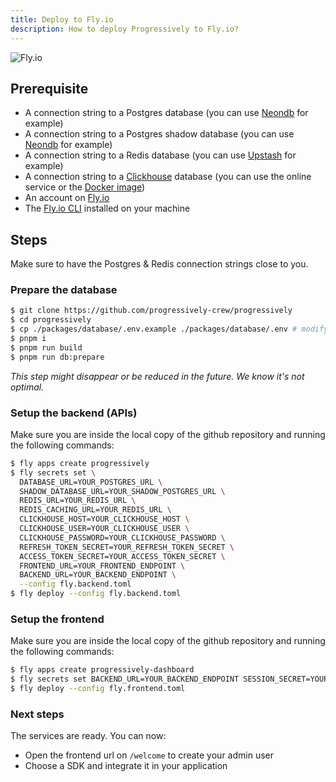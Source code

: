 ```yaml
---
title: Deploy to Fly.io
description: How to deploy Progressively to Fly.io?
---
```


![Fly.io](/flyio.png)

## Prerequisite

- A connection string to a Postgres database (you can use [Neondb](https://neon.tech/) for example)
- A connection string to a Postgres shadow database (you can use [Neondb](https://neon.tech/) for example)
- A connection string to a Redis database (you can use [Upstash](https://upstash.com/) for example)
- A connection string to a [Clickhouse](https://clickhouse.com/) database (you can use the online service or the [Docker image](https://hub.docker.com/r/clickhouse/clickhouse-server/))
- An account on [Fly.io](https://fly.io/)
- The [Fly.io CLI](https://fly.io/docs/hands-on/install-flyctl/) installed on your machine

## Steps

Make sure to have the Postgres & Redis connection strings close to you.

### Prepare the database

```sh
$ git clone https://github.com/progressively-crew/progressively
$ cd progressively
$ cp ./packages/database/.env.example ./packages/database/.env # modify the .env file with the connection string to postgres
$ pnpm i
$ pnpm run build
$ pnpm run db:prepare
```

_This step might disappear or be reduced in the future. We know it's not optimal._

### Setup the backend (APIs)

Make sure you are inside the local copy of the github repository and running the following commands:

```sh
$ fly apps create progressively
$ fly secrets set \
  DATABASE_URL=YOUR_POSTGRES_URL \
  SHADOW_DATABASE_URL=YOUR_SHADOW_POSTGRES_URL \
  REDIS_URL=YOUR_REDIS_URL \
  REDIS_CACHING_URL=YOUR_REDIS_URL \
  CLICKHOUSE_HOST=YOUR_CLICKHOUSE_HOST \
  CLICKHOUSE_USER=YOUR_CLICKHOUSE_USER \
  CLICKHOUSE_PASSWORD=YOUR_CLICKHOUSE_PASSWORD \
  REFRESH_TOKEN_SECRET=YOUR_REFRESH_TOKEN_SECRET \
  ACCESS_TOKEN_SECRET=YOUR_ACCESS_TOKEN_SECRET \
  FRONTEND_URL=YOUR_FRONTEND_ENDPOINT \
  BACKEND_URL=YOUR_BACKEND_ENDPOINT \
  --config fly.backend.toml
$ fly deploy --config fly.backend.toml
```

### Setup the frontend

Make sure you are inside the local copy of the github repository and running the following commands:

```sh
$ fly apps create progressively-dashboard
$ fly secrets set BACKEND_URL=YOUR_BACKEND_ENDPOINT SESSION_SECRET=YOUR_SESSION_SECRET --config fly.frontend.toml
$ fly deploy --config fly.frontend.toml
```

### Next steps

The services are ready. You can now:

- Open the frontend url on `/welcome` to create your admin user
- Choose a SDK and integrate it in your application
